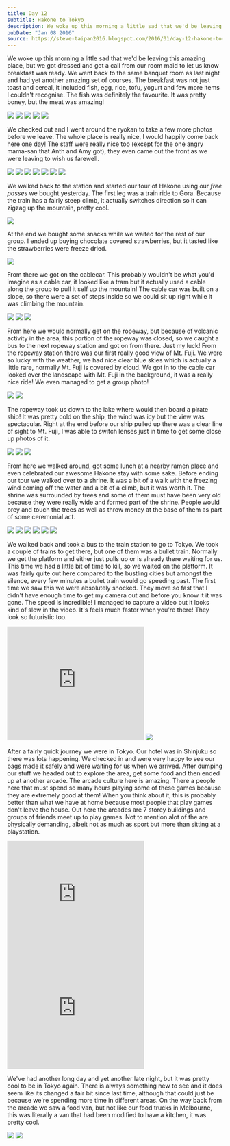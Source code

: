 ```yaml
---
title: Day 12
subtitle: Hakone to Tokyo
description: We woke up this morning a little sad that we'd be leaving this amazing place, but we got dressed and got a call from our room maid to let us...
pubDate: "Jan 08 2016"
source: https://steve-taipan2016.blogspot.com/2016/01/day-12-hakone-to-tokyo.html
---
```



We woke up this morning a little sad that we'd be leaving this amazing place, but we got dressed and got a call from our room maid to let us know breakfast was ready. We went back to the same banquet room as last night and had yet another amazing set of courses. The breakfast was not just toast and cereal, it included fish, egg, rice, tofu, yogurt and few more items I couldn't recognise. The fish was definitely the favourite. It was pretty boney, but the meat was amazing!

<Grid>
  <Img src="2015-taiwan-japan/rclbpug2kmumc7pkycfc.jpg" />
  <Img src="2015-taiwan-japan/e3hgoi7hbvqz3cdep3qw.jpg" />
  <Img src="2015-taiwan-japan/vf9jfmaeqdajrp3kmhqh.jpg" />
  <Img src="2015-taiwan-japan/edpq2o5aeddpin4wcl3u.jpg" />
  <Img src="2015-taiwan-japan/ga6fwvhepjnuc1rcnq2a.jpg" />
</Grid>

We checked out and I went around the ryokan to take a few more photos before we leave. The whole place is really nice, I would happily come back here one day! The staff were really nice too (except for the one angry mama-san that Anth and Amy got), they even came out the front as we were leaving to wish us farewell.

<Grid>
  <Img src="2015-taiwan-japan/m4qp0t9zvqao6fysijr9.jpg" />
  <Img src="2015-taiwan-japan/yb0dupjgea6vwrhmr0in.jpg" />
  <Img src="2015-taiwan-japan/qvl30wqntd1osvbljdpa.jpg" />
  <Img src="2015-taiwan-japan/mmzrfpy7psika0qzfm63.jpg" />
  <Img src="2015-taiwan-japan/kc5fjq30zaxkmo3l4ieh.jpg" />
  <Img src="2015-taiwan-japan/rlsqkpltrw6vxo3oktkp.jpg" />
  <Img src="2015-taiwan-japan/nc67bu0buhykx2zhb2wr.jpg" />
</Grid>

We walked back to the station and started our tour of Hakone using our _free passes_ we bought yesterday. The first leg was a train ride to Gora. Because the train has a fairly steep climb, it actually switches direction so it can zigzag up the mountain, pretty cool.

<Img originalAspectRatio src="2015-taiwan-japan/d5px8gbbwtkczpnv0ayy.jpg" />

At the end we bought some snacks while we waited for the rest of our group. I ended up buying chocolate covered strawberries, but it tasted like the strawberries were freeze dried.

<Img src="2015-taiwan-japan/ilmkhqjnho4rkul0x6lo.jpg" />

From there we got on the cablecar. This probably wouldn't be what you'd imagine as a cable car, it looked like a tram but it actually used a cable along the group to pull it self up the mountain! The cable car was built on a slope, so there were a set of steps inside so we could sit up right while it was climbing the mountain.

<Grid>
  <Img src="2015-taiwan-japan/pwcjhjlhpguusxpjvi2s.jpg" />
  <Img src="2015-taiwan-japan/c1ag7vcrb7zcrw1cqmv0.jpg" />
  <Img src="2015-taiwan-japan/d9znuzsbhu4oaiqggthc.jpg" />
</Grid>

From here we would normally get on the ropeway, but because of volcanic activity in the area, this portion of the ropeway was closed, so we caught a bus to the next ropeway station and got on from there. Just my luck! From the ropeway station there was our first really good view of Mt. Fuji. We were so lucky with the weather, we had nice clear blue skies which is actually a little rare, normally Mt. Fuji is covered by cloud. We got in to the cable car looked over the landscape with Mt. Fuji in the background, it was a really nice ride! We even managed to get a group photo!

<Grid>
  <Img src="2015-taiwan-japan/zgqv8o5n3hylxyw3z876.jpg" />
  <Img src="2015-taiwan-japan/wngv2qbvp8vjre7qpmx4.jpg" />
</Grid>

The ropeway took us down to the lake where would then board a pirate ship! It was pretty cold on the ship, the wind was icy but the view was spectacular. Right at the end before our ship pulled up there was a clear line of sight to Mt. Fuji, I was able to switch lenses just in time to get some close up photos of it.

<Grid>
  <Img src="2015-taiwan-japan/cepmv03pxbv3lfs9safy.jpg" />
  <Img src="2015-taiwan-japan/bcm9oweqhaste4muliq2.jpg" />
  <Img src="2015-taiwan-japan/cqoqvfdxwhvlwddgp3zp.jpg" />
</Grid>

From here we walked around, got some lunch at a nearby ramen place and even celebrated our awesome Hakone stay with some sake. Before ending our tour we walked over to a shrine. It was a bit of a walk with the freezing wind coming off the water and a bit of a climb, but it was worth it. The shrine was surrounded by trees and some of them must have been very old because they were really wide and formed part of the shrine. People would prey and touch the trees as well as throw money at the base of them as part of some ceremonial act.

<Grid>
  <Img src="2015-taiwan-japan/grd2ulezmmuzduojscmn.jpg" />
  <Img src="2015-taiwan-japan/pavad8yocl7mjmtobz2b.jpg" />
  <Img src="2015-taiwan-japan/xdmvxaqm4eyi1fylahik.jpg" />
  <Img src="2015-taiwan-japan/yrunibb9avkdbwufsren.jpg" />
  <Img src="2015-taiwan-japan/yjmebheq19dr48eus8gy.jpg" />
  <Img src="2015-taiwan-japan/yjogywmx4nue4cygaduv.jpg" />
</Grid>

We walked back and took a bus to the train station to go to Tokyo. We took a couple of trains to get there, but one of them was a bullet train. Normally we get the platform and either just pulls up or is already there waiting for us. This time we had a little bit of time to kill, so we waited on the platform. It was fairly quite out here compared to the bustling cities but amongst the silence, every few minutes a bullet train would go speeding past. The first time we saw this we were absolutely shocked. They move so fast that I didn't have enough time to get my camera out and before you know it it was gone.
The speed is incredible! I managed to capture a video but it looks kind of slow in the video. It's feels much faster when you're there! They look so futuristic too.

<iframe
  width="320"
  height="266"
  src="https://www.youtube.com/embed/Bw-ItB9Gl50"
  title="Bullet train"
  frameborder="0"
  allow="accelerometer; autoplay; clipboard-write; encrypted-media; gyroscope; picture-in-picture; web-share"
  allowfullscreen
></iframe>

<Img originalAspectRatio src="2015-taiwan-japan/lpnbd3lrmnezwj7xjcju.jpg" />

After a fairly quick journey we were in Tokyo. Our hotel was in Shinjuku so there was lots happening. We checked in and were very happy to see our bags made it safely and were waiting for us when we arrived. After dumping our stuff we headed out to explore the area, get some food and then ended up at another arcade. The arcade culture here is amazing. There a people here that must spend so many hours playing some of these games because they are extremely good at them! When you think about it, this is probably better than what we have at home because most people that play games don't leave the house. Out here the arcades are 7 storey buildings and groups of friends meet up to play games. Not to mention alot of the are physically demanding, albeit not as much as sport but more than sitting at a playstation.

<iframe
  width="320"
  height="266"
  src="https://www.youtube.com/embed/ExT94BzY2Uw"
  title="JuBeat"
  frameborder="0"
  allow="accelerometer; autoplay; clipboard-write; encrypted-media; gyroscope; picture-in-picture; web-share"
  allowfullscreen
></iframe>

<iframe
  width="320"
  height="266"
  src="https://www.youtube.com/embed/LK1lMjMRsi4"
  title="(Not actually) Guitar Hero"
  frameborder="0"
  allow="accelerometer; autoplay; clipboard-write; encrypted-media; gyroscope; picture-in-picture; web-share"
  allowfullscreen
></iframe>

We've had another long day and yet another late night, but it was pretty cool to be in Tokyo again. There is always something new to see and it does seem like its changed a fair bit since last time, although that could just be because we're spending more time in different areas.
On the way back from the arcade we saw a food van, but not like our food trucks in Melbourne, this was literally a van that had been modified to have a kitchen, it was pretty cool.

<Grid>
  <Img src="2015-taiwan-japan/laleb8mdnckdadwjpekz.jpg" />
  <Img src="2015-taiwan-japan/qwn2ogjgepdcbxf2byxb.jpg" />
</Grid>
